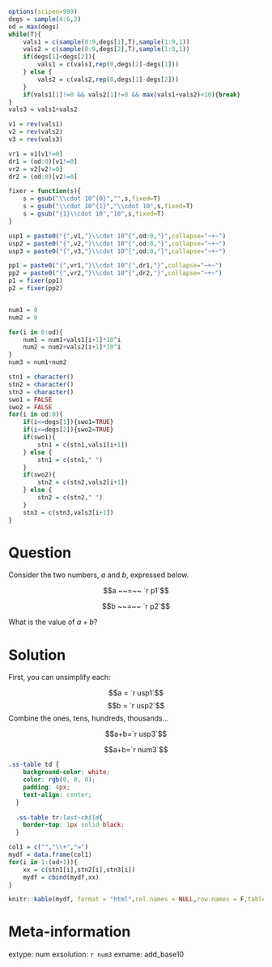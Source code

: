 ```r
options(scipen=999)
degs = sample(4:6,2)
od = max(degs)
while(T){
    vals1 = c(sample(0:9,degs[1],T),sample(1:9,1))
    vals2 = c(sample(0:9,degs[2],T),sample(1:9,1))
    if(degs[1]<degs[2]){
        vals1 = c(vals1,rep(0,degs[2]-degs[1]))
    } else {
        vals2 = c(vals2,rep(0,degs[1]-degs[2]))
    }
    if(vals1[1]!=0 && vals2[1]!=0 && max(vals1+vals2)<10){break}
}
vals3 = vals1+vals2

v1 = rev(vals1)
v2 = rev(vals2)
v3 = rev(vals3)

vr1 = v1[v1!=0]
dr1 = (od:0)[v1!=0]
vr2 = v2[v2!=0]
dr2 = (od:0)[v2!=0]

fixer = function(s){
    s = gsub("\\cdot 10^{0}","",s,fixed=T)
    s = gsub("\\cdot 10^{1}","\\cdot 10",s,fixed=T)
    s = gsub("{1}\\cdot 10","10",s,fixed=T)
}

usp1 = paste0("{",v1,"}\\cdot 10^{",od:0,"}",collapse="~+~")
usp2 = paste0("{",v2,"}\\cdot 10^{",od:0,"}",collapse="~+~")
usp3 = paste0("{",v3,"}\\cdot 10^{",od:0,"}",collapse="~+~")

pp1 = paste0("{",vr1,"}\\cdot 10^{",dr1,"}",collapse="~+~")
pp2 = paste0("{",vr2,"}\\cdot 10^{",dr2,"}",collapse="~+~")
p1 = fixer(pp1)
p2 = fixer(pp2)


num1 = 0
num2 = 0

for(i in 0:od){
    num1 = num1+vals1[i+1]*10^i
    num2 = num2+vals2[i+1]*10^i
}
num3 = num1+num2

stn1 = character()
stn2 = character()
stn3 = character()
swo1 = FALSE
swo2 = FALSE
for(i in od:0){
    if(i<=degs[1]){swo1=TRUE}
    if(i<=degs[2]){swo2=TRUE}
    if(swo1){
        stn1 = c(stn1,vals1[i+1])
    } else {
        stn1 = c(stn1," ")
    }
    if(swo2){
        stn2 = c(stn2,vals2[i+1])
    } else {
        stn2 = c(stn2," ")
    }
    stn3 = c(stn3,vals3[i+1])
}
```


Question
========

Consider the two numbers, $a$ and $b$, expressed below.

$$a ~~=~~ `r p1`$$

$$b ~~=~~ `r p2`$$

What is the value of $a+b$?


Solution
========

First, you can unsimplify each:

$$a = `r usp1`$$
$$b = `r usp2`$$
Combine the ones, tens, hundreds, thousands...


$$a+b=`r usp3`$$

$$a+b=`r num3`$$


```css
.ss-table td {
    background-color: white;
    color: rgb(0, 0, 0);
    padding: 4px;
    text-align: center;
  }
  
  .ss-table tr:last-child{
    border-top: 1px solid black;
  }
```



```r
col1 = c("","\\+","=")
mydf = data.frame(col1)
for(i in 1:(od+1)){
    xx = c(stn1[i],stn2[i],stn3[i])
    mydf = cbind(mydf,xx)
}

knitr::kable(mydf, format = "html",col.names = NULL,row.names = F,table.attr='class="ss-table"')
```


Meta-information
============
extype: num 
exsolution: `r num3`
exname: add_base10